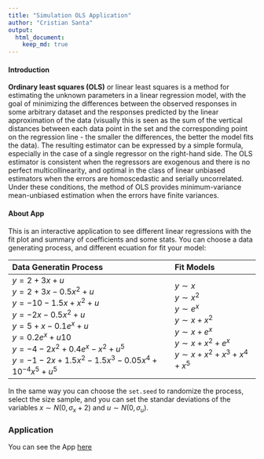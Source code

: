 ```yaml
---
title: "Simulation OLS Application"
author: "Cristian Santa"
output: 
  html_document:
    keep_md: true
---
```

<div align='center'>
#### Introduction
</div>
<div align='justify'>
<b>Ordinary least squares (OLS)</b> or linear least squares is a method for estimating the unknown parameters in a linear regression model, with the goal of minimizing the differences between the observed responses in some arbitrary dataset and the responses predicted by the linear approximation of the data (visually this is seen as the sum of the vertical distances between each data point in the set and the corresponding point on the regression line - the smaller the differences, the better the model fits the data). The resulting estimator can be expressed by a simple formula, especially in the case of a single regressor on the right-hand side. The OLS estimator is consistent when the regressors are exogenous and there is no perfect multicollinearity, and optimal in the class of linear unbiased estimators when the errors are homoscedastic and serially uncorrelated. Under these conditions, the method of OLS provides minimum-variance mean-unbiased estimation when the errors have finite variances.</div>

<div align='center'>
#### About App
</div>
<div align='justify'>
This is an interactive application to see different linear regressions with the fit plot and summary of coefficients and some stats. You can choose a data generating process, and different ecuation for fit your model:</div>

---------------------------------------------------- ---------------------------
<b>Data Generatin Process</b>                        <b>Fit Models</b>         
---------------------------------------------------- ---------------------------
$y=2+3x+u$<br>                                       $y\sim x$<br>             
$y=2+3x-0.5x^2+u$<br>                                $y\sim x^2$<br>           
$y=-10-1.5x+x^2+u$<br>                               $y\sim e^{x}$<br>         
$y=-2x-0.5x^2+u$<br>                                 $y\sim x+x^2$<br>         
$y=5+x-0.1e^{x}+u$<br>                               $y\sim x+e^{x}$<br>       
$y=0.2e^{x}+u10$<br>                                 $y\sim x+x^2+e^{x}$<br>   
$y=-4-2x^2+0.4e^{x}-x^2+u^5$<br>                     $y\sim x+x^2+x^3+x^4+x^5$ 
$y=-1-2x+1.5x^2-1.5x^3-0.05x^4+10^{-4}x^5+u^5$<br>                             
---------------------------------------------------- ---------------------------
<div align='justify'>
In the same way you can choose the `set.seed` to randomize the process, select the size sample, and you can set the standar deviations of the variables $x\sim N(0,\sigma_{x}+2)$ and $u\sim N(0,\sigma_{u})$.
</div>

### Application
You can see the App [here](https://cdsantae.shinyapps.io/OLS_App)
